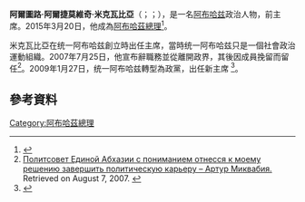 {{多個問題|
{{Expand|time=2016-05-30T00:58:17+00:00}}
{{请求翻译|time=2016-05-30T00:58:17+00:00}}
}}
{{Infobox Officeholder
|name             = 阿爾圖路·米克瓦比亞
|native_name      = Артур Амқәаб
|native_name_lang = ab
|image            =
|caption        = 
|office         = [[阿布哈茲總理|阿布哈茲總理]]
|president      = [[劳尔·朱姆科维奇·哈吉姆巴|劳尔·朱姆科维奇·哈吉姆巴]]
|term_start     = 2015年3月20日
|term_end       = 2016年7月26日
|predecessor    = {{le|沙米利·阿新巴|Shamil Adzynba}}<br>{{small|代理}}
|successor      = {{le|沙米利·阿新巴|Shamil Adzynba}}<br>{{small|代理}}
|office1        = {{le|统一阿布哈兹|United Abkhazia}}主席
|term_start1    = 2004年3月25日
|term_end1      = 2009年1月27日
|predecessor1   = 職位創設
|successor1     = {{le|達斡爾·塔巴|Daur Tarba}}
|birth_date     = {{birth date and age|1949|5|22|df=y}}
|birth_place    = 
|death_date     = 
|death_place    = 
|party          = {{le|统一阿布哈兹|United Abkhazia}}
|spouse         = 
|children       = 
|alma_mater     = 
|religion       = 
|signature      = 
}}

'''阿爾圖路·阿爾捷莫維奇·米克瓦比亞'''（{{lang-ab|Артур Артиом-иԥа Амқәаб}}；{{lang-ka|არტურ მიქვაბია}}；{{bd|1949年|5月22日}}），是一名[[阿布哈兹|阿布哈兹]]政治人物，前{{le|统一阿布哈兹|United Abkhazia}}主席。2015年3月20日，他成為[[阿布哈茲總理|阿布哈茲總理]]<ref name=apress_artur>{{cite news|title=Артур Миквабия назначен премьер-министром Абхазии|url=http://apsnypress.info/news/artur-mikvabiya-naznachen-premer-ministrom-abkhazii/|accessdate=21 March 2015|agency=[[Apsnypress|Apsnypress]]|date=20 March 2015|archive-date=2015-04-02|archive-url=https://web.archive.org/web/20150402134342/http://www.apsnypress.info/news/artur-mikvabiya-naznachen-premer-ministrom-abkhazii/|dead-url=yes}}</ref>。

米克瓦比亞在统一阿布哈兹創立時出任主席，當時统一阿布哈兹只是一個社會政治運動組織。2007年7月25日，他宣布辭職務並從離開政界，其後因成員挽留而留任<ref name="resignation">[http://www.abkhaziagov.org/ru/president/press/news/detail.php?ID=7299 Политсовет Единой Абхазии с пониманием отнесся к моему решению завершить политическую карьеру – Артур Миквабия.] {{webarchive|url=https://web.archive.org/web/20070928081033/http://www.abkhaziagov.org/ru/president/press/news/detail.php?ID=7299 |date=2007-09-28 }} Retrieved on August 7, 2007. {{ru icon}}</ref>。2009年1月27日，统一阿布哈兹轉型為政黨，{{le|達斡爾·塔巴|Daur Tarba}}出任新主席
<ref name=apsnypress090127>{{cite web|url = http://www.apsnypress.info/news2009/January/27.htm|title = ОБЩЕСТВЕННО-ПОЛИТИЧЕСКОЕ ДВИЖЕНИЕ 'ЕДИНАЯ АБХАЗИЯ' ПРЕОБРАЗОВАНО В РЕСПУБЛИКАНСКУЮ ПОЛИТИЧЕСКУЮ ПАРТИЮ|publisher = [[Apsnypress|Apsnypress]]|date = 27 January 2009|accessdate = 29 January 2009}}{{dead link|date=十一月 2017 |bot=InternetArchiveBot }}</ref>。

==參考資料==
{{reflist}}

{{s-start}}
{{s-off}}
{{s-bef|before={{le|沙米利·阿新巴|Shamil Adzynba}}<br>{{small|代理}}}}
{{s-ttl|title=[[阿布哈茲總理|阿布哈茲總理]]|years=2015年－2016年}}
{{s-aft|after={{le|沙米利·阿新巴|Shamil Adzynba}}<br>{{small|代理}}}}
{{s-end}}

{{Authority control}}
{{DEFAULTSORT:Mikvabia, Artur}}

[[Category:阿布哈茲總理|Category:阿布哈茲總理]]